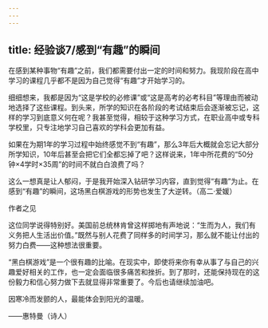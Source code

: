 ```yaml
---
---
---
```

title: 经验谈7/感到“有趣”的瞬间
---




在感到某种事物“有趣”之前，我们都需要付出一定的时间和努力。我现阶段在高中学习的课程几乎都不是因为自己觉得“有趣”才开始学习的。

细细想来，我都是因为“这是学校的必修课”或“这是高考的必考科目”等理由而被动地选择了这些课程。到头来，所学的知识在各阶段的考试结束后会逐渐被忘记，这样的学习到底意义何在呢？我甚至觉得，相较于这种学习方式，在职业高中或专科学校里，只专注地学习自己喜欢的学科会更加有益。

如果在为期1年的学习过程中始终感觉不到“有趣”，那么3年后大概就会忘记大部分所学知识，10年后甚至会把它们全都忘掉了吧？这样说来，1年中所花费的“50分钟×4学时×35周”的时间不就白白浪费了吗？

这么一想真是让人郁闷，于是我开始深入钻研学习内容，直到觉得“有趣”为止。在感到“有趣”的瞬间，这场黑白棋游戏的形势也发生了大逆转。（高二·爱媛）





作者之见


这位同学说得特别好。美国前总统林肯曾这样掷地有声地说：“生而为人，我们有义务把人生活出价值。”既然与别人花费了同样多的时间学习，那么就不能让付出的努力白费——这种想法很重要。

“黑白棋游戏”是一个很有趣的比喻。在现实中，即使将来你有幸从事了与自己的兴趣爱好相关的工作，也一定会面临很多痛苦和挫折。到了那时，还能保持现在的这份毅力和信心努力做下去就显得非常重要了。今后也请继续加油吧。

因寒冷而发颤的人，最能体会到阳光的温暖。

——惠特曼（诗人）